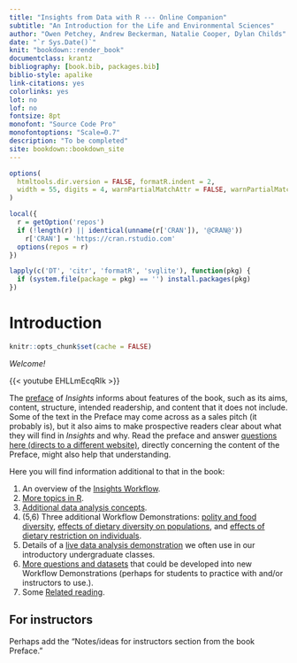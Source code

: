 ```yaml
---
title: "Insights from Data with R --- Online Companion"
subtitle: "An Introduction for the Life and Environmental Sciences"
author: "Owen Petchey, Andrew Beckerman, Natalie Cooper, Dylan Childs"
date: "`r Sys.Date()`"
knit: "bookdown::render_book"
documentclass: krantz
bibliography: [book.bib, packages.bib]
biblio-style: apalike
link-citations: yes
colorlinks: yes
lot: no
lof: no
fontsize: 8pt
monofont: "Source Code Pro"
monofontoptions: "Scale=0.7"
description: "To be completed"
site: bookdown::bookdown_site
---
```



```r
options(
  htmltools.dir.version = FALSE, formatR.indent = 2,
  width = 55, digits = 4, warnPartialMatchAttr = FALSE, warnPartialMatchDollar = FALSE
)

local({
  r = getOption('repos')
  if (!length(r) || identical(unname(r['CRAN']), '@CRAN@'))
    r['CRAN'] = 'https://cran.rstudio.com' 
  options(repos = r)
})

lapply(c('DT', 'citr', 'formatR', 'svglite'), function(pkg) {
  if (system.file(package = pkg) == '') install.packages(pkg)
})
```



# Introduction

```r
knitr::opts_chunk$set(cache = FALSE)
```

*Welcome!*

{{< youtube EHLLmEcqRlk >}}

The [preface](hyperlink to pdf of Preface?) of *Insights* informs about features of the book, such as its aims, content, structure, intended readership, and content that it does not include. Some of the text in the Preface may come across as a sales pitch (it probably is), but it also aims to make prospective readers clear about what they will find in *Insights* and why. Read the preface and answer [questions here (directs to a different website)](insightsfromdata.org), directly concerning the content of the Preface, might also help that understanding.

Here you will find information additional to that in the book:

1. An overview of the [Insights Workflow](#insights-workflow).
2. [More topics in R](#more-r).
3. [Additional data analysis concepts](#more-concepts).
4. (5,6) Three additional Workflow Demonstrations: [polity and food diversity](#WFD-food-pol), [effects of dietary diversity on populations](#WFD-dietdiv-effect), and [effects of dietary restriction on individuals](#WFD-diet-restrict).
7. Details of a [live data analysis demonstration](#live-data-demo) we often use in our introductory undergraduate classes.
8. [More questions and datasets](#more-questions-data) that could be developed into new Workflow Demonstrations (perhaps for students to practice with and/or instructors to use.).
9. Some [Related reading](#related-reading).



## For instructors

Perhaps add the "Notes/ideas for instructors section from the book Preface."




